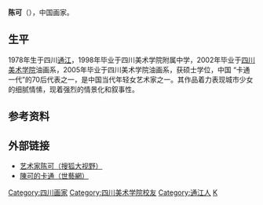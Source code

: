 {{Otheruses|陈可}}
'''陈可'''（{{bd|1978年||}}），中国画家。

==生平==
1978年生于四川[[通江|通江]]，1998年毕业于四川美术学院附属中学，2002年毕业于[[四川美术学院|四川美术学院]]油画系，2005年毕业于四川美术学院油画系，获硕士学位，中国 “卡通一代”的70后代表之一，是中国当代年轻女艺术家之一。其作品着力表现城市少女的细腻情愫，现着强烈的情景化和叙事性。

== 参考资料 ==
{{reflist}}

==外部链接==
* [https://web.archive.org/web/20160304222133/http://pic.news.sohu.com/group-167588.shtml#g=167588&p=1322373 艺术家陈可（搜狐大视野）]
* [https://web.archive.org/web/20160304191907/http://www.macauart.net/Comment/ContentC.asp?cid=216&id=562 陳可的卡通（世藝網）]

{{Authority control}}
{{DEFAULTSORT:C}}
[[Category:四川画家|Category:四川画家]]
[[Category:四川美术学院校友|Category:四川美术学院校友]]
[[Category:通江人|Category:通江人]]
[[Category:陈姓|K]]